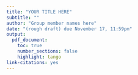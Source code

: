 ```yaml
---
title: "YOUR TITLE HERE"
subtitle: ""
author: "Group member names here"
date: "(rough draft) due November 17, 11:59pm"
output: 
  pdf_document:
    toc: true
    number_sections: false
    highlight: tango
link-citations: yes
---
```

